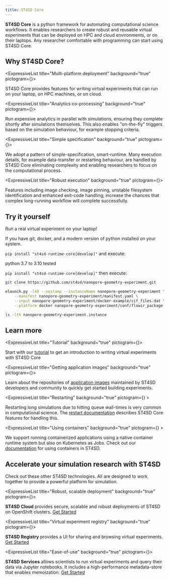 ```yaml
---
title: ST4SD Core
---
```


<!--

  Copyright IBM Inc. All Rights Reserved.
  SPDX-License-Identifier: Apache-2.0

-->




**ST4SD Core** is a python framework for automating computational science workflows.
It enables researchers to create robust and reusable virtual experiments that can be deployed on HPC and cloud environments, or on their laptops.
Any researcher comfortable with programming can start using ST4SD Core.

## Why ST4SD Core?


<div className="expressive-content-list-group">

  <ExpressiveList 
    title="Multi-platform deployment"
    background="true"
    pictogram={<Build />}>

ST4SD Core provides features for writing virtual experiments that can run on your laptop, on HPC machines, or on cloud.

  </ExpressiveList>

  <ExpressiveList 
    title="Analytics co-processing"
    background="true"
    pictogram={<Insights />}>

Run expensive analytics in parallel with simulations, ensuring they complete shortly after simulations themselves.
This also enables "on-the-fly" triggers based on the simulation behaviour, for example stopping criteria.

  </ExpressiveList>

  <ExpressiveList 
    title="Simple specification"
    background="true"
    pictogram={<Documentation />}>

We adopt a pattern of simple-specification, smart-runtime. 
Many execution details, for example data-transfer or restarting behaviour, are handled by ST4SD Core
eliminating complexity and enabling researchers to focus on the computational process.

  </ExpressiveList>

  <ExpressiveList 
    title="Robust execution"
    background="true"
    pictogram={<Reliability />}>

Features including image checking, image pinning, unstable filesystem identification and enhanced exit-code handling,
increase the chances that complex long-running workflow will complete successfully. 

  </ExpressiveList>


</div>



## Try it yourself

Run a real virtual experiment on your laptop!


<Row>
<Column colMd={5} colLg={8}>

If you have git, docker, and a modern version of python installed on your system.

`pip install "st4sd-runtime-core[develop]"` and execute:
</Column>

<Column colMd={2} colLg={3} offsetMd={1} offsetLg={1}>
<Aside>
python 3.7 to 3.10 tested
</Aside>
</Column>
</Row>

`pip install "st4sd-runtime-core[develop]"` then execute:

```bash
git clone https://github.com/st4sd/nanopore-geometry-experiment.git

elaunch.py -l40 --nostamp --instanceName nanopore-geometry-experiment \
    --manifest nanopore-geometry-experiment/manifest.yaml \
    --input nanopore-geometry-experiment/docker-example/cif_files.dat \
    --platform docker nanopore-geometry-experiment/conf/flowir_package.yaml

ls -lth nanopore-geometry-experiment.instance
```


## Learn more

<div className="expressive-content-list-group">

  <ExpressiveList 
    title="Tutorial"
    background="true"
    pictogram={<CloudTutorials />}>

Start with our [tutorial](/tutorial) to get an introduction to writing virtual experiments with ST4SD Core

  </ExpressiveList>

  <ExpressiveList 
    title="Getting application images"
    background="true"
    pictogram={<Containers />}>

Learn about the repositories of [application images](/application-images/) maintained by ST4SD developers and community to quickly get started building experiments.

  </ExpressiveList>

  <ExpressiveList 
    title="Restarting"
    background="true"
    pictogram={<Reset />}
    >

Restarting long simulations due to hitting queue wall-times is very common in computational science.
The [restart documentation](/restart) describes ST4SD Core features for handling this.

  </ExpressiveList>


  <ExpressiveList
    title="Using containers"
    background="true"
    pictogram={<Docker />}
    >

We support running containerized applications using a native container runtime system but also on Kubernetes as Jobs.
Check out our [documentation](/using-containers) for using containers in ST4SD.

  </ExpressiveList>

</div>

## Accelerate your simulation research with ST4SD

Check out these other ST4SD technologies. All are designed to work together to provide a powerful platform for simulation.

<div className="expressive-content-list-group">

   <ExpressiveList
    title="Robust, scalable deployment"
    background="true"
    pictogram={<Kubernetes />}>

  **ST4SD Cloud** provides secure, scalable and robust deployments of ST4SD on  OpenShift clusters. [Get Started](/st4sd-cloud-getting-started)

  </ExpressiveList>

  <ExpressiveList
    title="Virtual experiment registry"
    background="true"
    pictogram={<CarbonForIbmDotcom />}>

   **ST4SD Registry** provides a UI for sharing and browsing virtual experiments. [Get Started](/st4sd-registry-getting-started)

  </ExpressiveList>

  <ExpressiveList
    title="Ease-of-use"
    background="true"
    pictogram={<NetworkServices />}>

  **ST4SD Services** allows scientists to run virtual experiments and query their data via Jupyter notebooks.
   It includes a high-performance metadata-store that enables memoization. [Get Started](/st4sd-services-getting-started)

  </ExpressiveList>

</div>